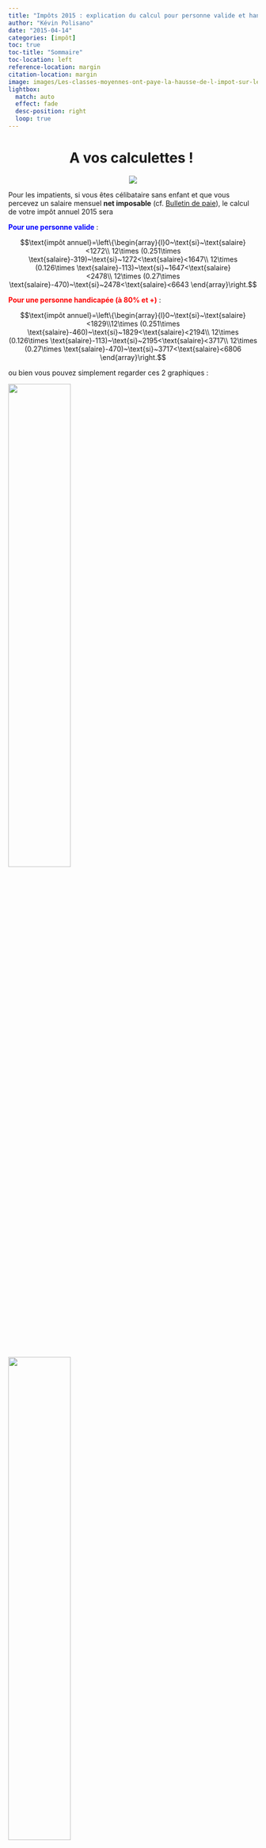 ```yaml
---
title: "Impôts 2015 : explication du calcul pour personne valide et handicapée"
author: "Kévin Polisano"
date: "2015-04-14"
categories: [impôt]
toc: true
toc-title: "Sommaire"
toc-location: left
reference-location: margin
citation-location: margin
image: images/Les-classes-moyennes-ont-paye-la-hausse-de-l-impot-sur-le-revenu.jpg
lightbox:
  match: auto
  effect: fade
  desc-position: right
  loop: true
---
```



<h1 style="text-align: center;">
  <strong>A vos calculettes ! </strong>
</h1>

<p style="text-align: center;">
  <em id="__mceDel">![](images/Les-classes-moyennes-ont-paye-la-hausse-de-l-impot-sur-le-revenu.jpg)</em></p>

Pour les impatients, si vous êtes célibataire sans enfant et que vous percevez un salaire mensuel **net imposable** (cf. <a href="http://www.kevinpolisano.com/?p=455" target="_blank">Bulletin de paie</a>), le calcul de votre impôt annuel 2015 sera

<span style="color: #0000ff;"><strong>Pour une personne valide</strong></span> : 

$$\text{impôt annuel}=\left\{\begin{array}{l}0~\text{si}~\text{salaire}<1272\\ 12\times (0.251\times \text{salaire}-319)~\text{si}~1272<\text{salaire}<1647\\ 12\times (0.126\times \text{salaire}-113)~\text{si}~1647<\text{salaire}<2478\\ 12\times (0.27\times \text{salaire}-470)~\text{si}~2478<\text{salaire}<6643 \end{array}\right.$$

<span style="color: #ff0000;"><strong>Pour une personne handicapée (à 80% et +)</strong></span> : 

$$\text{impôt annuel}=\left\{\begin{array}{l}0~\text{si}~\text{salaire}<1829\\12\times (0.251\times \text{salaire}-460)~\text{si}~1829<\text{salaire}<2194\\ 12\times (0.126\times \text{salaire}-113)~\text{si}~2195<\text{salaire}<3717\\ 12\times (0.27\times \text{salaire}-470)~\text{si}~3717<\text{salaire}<6806 \end{array}\right.$$

ou bien vous pouvez simplement regarder ces 2 graphiques :

::: {layout-ncol=2}

![](images/impot-valide-1.png){width=50% group="my-gallery"}

![](images/impot-handicape.png){width=50% group="my-gallery"}

:::

Si vous êtes marié avec ou sans enfant vous pouvez suivre les étapes de calcul que je décris ci-dessous. Pas mal de choses ont changé depuis l'année dernière (suppression de la première tranche d'imposition, doublement de la décote, etc), <span style="color: #339966;"><strong>cet article vous explique tout !</strong></span>  Il comporte 3 parties :

  * <strong style="color: #333333; font-style: normal;">Partie I : fonctionnement de l'impôt sur le revenu pour une personne valide</strong>
  * <strong style="color: #333333; font-style: normal;">Partie II : explications des abattements pour une personne handicapée</strong>
  * <strong style="color: #333333; font-style: normal;">Partie III : comparaison des impôts valide/handicapé, 2014/2015</strong>

<span style="color: #ff0000;">(*) les changements par rapport à l'imposition de 2014 seront indiqués en rouge.</span>

# Partie I : Comprendre le fonctionnement général de l'impôt sur le revenu

Le site des impôts met à disposition un simulateur bien pratique pour estimer l'impôt sur les revenus 2014 à payer en 2015, sur lequel on se basera pour vérifier nos calculs :

<p style="text-align: center;">
  <a href="https://simulateur-ir-ifi.impots.gouv.fr/calcul_impot/2015/simplifie/index.htm" target="_blank" class="broken_link">Simulateur de l'impôt sur le revenu</a></p>

<p style="text-align: left;">
  Dans toute la suite on supposera remplis les champs suivants de la déclaration :</p>

  * Personne célibataire (C)
  * Vivant en métropole
  * Année de naissance
  * Traitements, salaires : "indiquez vos seuls revenus d'activité" (1AJ)

Autrement dit on suppose dans un premier temps que la personne n'a pas d'autres types de revenus (foncier, etc) que les revenus salariaux. Ce qui, nous allons voir, n'est déjà pas un calcul si simple...

<span style="color: #008000;"><span style="text-decoration: underline;">Exemple</span> : En 2014, Pierre gagnait le smic, Paul gagnait 1500 € et Jacques gagnait 2000 € net imposable par mois. Quel impôt sur le revenu devront-ils payer en 2015 ?</span>

Décrivons étape par étape le calcul des impôt :

## Etape n°1 : Calcul du revenu brut (RB)

Les revenus perçus peuvent provenir de plusieurs catégories de revenus. Ces revenus sont dits "**catégoriels**".

Pour calculer le revenu brut, vous devrez faire l'addition sur l'année des :

  * **Salaires perçus** (salaire net imposable)
  * **Revenus fonciers** (immobilier locatif. Vous pourrez généralement déduire les charges liées au bien)
  * **Pensions perçues**
  * **Bénéfices non commerciaux**
  * **Bénéfices agricoles**
  * **Bénéfices commerciaux**
  * **Plus-values immobilières, sur valeurs mobilières, sur biens meubles, professionnelles**
  * **Rémunérations des dirigeants de société**

Dans notre cas puisque l'on considère uniquement les revenus issus des salaires perçus, le **revenu brut** se réduit aux **salaires imposables**. Le salaire imposable est mentionné sur votre bulletin de paie (cf.[Comprendre son bulletin de paie](../2014-07-06-comprendre-son-bulletin-de-paie)).

**--> Que faut-il déclarer aux impôts dans la case 1AJ ?**

<span style="color: #008000;"><span style="text-decoration: underline;">Exemple</span> : Pierre gagne le smic, dont le brut s'élève à 1457,52 € et le net à 1135,99 €, ce qui en <em>net imposable</em> représente 1177,53 € par mois d'après mon précédent article [Comprendre son bulletin de paie](../2014-07-06-comprendre-son-bulletin-de-paie)

<p style="text-align: center;">
  <span style="color: #008000;"><strong>Revenus que Pierre doit déclarer = 12*1177,53 = 14130 €</strong></span></p>

<p style="text-align: center;">
  <span style="color: #008000;"><strong>Revenus que Paul doit déclarer = 12*1500 = 18000 €</strong></span></p>

<p style="text-align: center;">
  <span style="color: #008000;"><strong>Revenus que Jacques doit déclarer = 12*2000 = 24000 €</strong></span></p>

<span style="color: #008000;"><em>Remarque : on ignore la virgule en tronquant le résultat.</em></span>

**-->** **Est-ce le montant considéré par les impôts ?**

Non. Les salaires imposables du point de vue des impôts est le salaire imposable de votre fiche de paie auquel est appliqué un **abattement de 10%** en raison des frais professionnels[^rf1-1123]. Cet abattement fiscal est au minimum de <span style="color: #ff0000;">426 €</span> et au maximum de <span style="color: #ff0000;">12 157 €</span>.

[^rf1-1123]: Article 182 A bis, alinéa 2 - <a href="http://www.legifrance.gouv.fr/affichCodeArticle.do?cidTexte=LEGITEXT000006069577&idArticle=LEGIARTI000020043720&dateTexte=&categorieLien=cid" target="_blank">lien</a>

_<span style="text-decoration: underline;">Remarque</span> : si vous estimez vos frais professionnels (déplacements, etc) plus élevés que la valeur de ces 10% il vous est possible à la place de déclarer vos frais réels._ 

Dans nos exemples on applique les 10% d'abattement, ce qui revient à multiplier par 0.9

<p style="text-align: center;">
  <span style="color: #ff6600;"><strong>revenu brut = 0.9 x 12 x salaire net imposable</strong></span></p>

<p style="text-align: left;">
  <span style="color: #008000;"><span style="text-decoration: underline;">Exemple</span> : Pierre gagne le smic, en <em>net imposable</em> cela représente 1177,53 € par mois d'après mon précédent article </span><span style="color: #000000;"><a href="http://www.kevinpolisano.com/?p=455#smicimposable" target="_blank">"Comprendre son bulletin de paie"</a>.</span></p>

<p style="text-align: center;">
  <strong><span style="color: #008000;">revenu brut de Pierre = 0.9 x 12 x 1177,53 = 0.9 x 14130 = 12717 €</span></strong></p>

<p style="text-align: left;">
  <span style="color: #008000;"><em><span style="text-decoration: underline;">Remarque</span> : on ignore la virgule en tronquant le résultat.</em></span></p>

<p style="text-align: left;">
  <span style="color: #008000;">De même on obtient :</span></p>

<p style="text-align: center;">
  <strong><span style="color: #008000;">revenu brut de Paul = 0.9 x 12 x 1500 = 16200 €</span></strong></p>

<p style="text-align: center;">
  <strong><span style="color: #008000;">revenu brut de Jacques = 0.9 x 12 x 2000 = 21600 €</span></strong></p>

<p style="text-align: left;">
  <span style="color: #cc99ff;"><strong>Vérification avec le simulateur.</strong></span></p>

<p style="text-align: left;">
  ![](images/simulateur-impot-brut.png)</p>

<p style="text-align: left;">
  <em>Remarque : Du Revenu Brut, on déduit les éventuels déficits globaux des années précédentes, pour obtenir le Revenu Brut Global (RBG). On considère ces éventuels déficits nuls dans nos exemples.</em></p>

## Etape n°2 : Calcul du revenu net global imposable (RNGI)

<p style="text-align: left;">
  Du Revenu Brut (Global), on soustrait les charges déductibles pour obtenir le <strong>Revenu Net Global</strong> (RNG). Ces charges peuvent être les suivantes :</p>

  * Déficit foncier (immobilier locatif)
  * Pension alimentaire aux ascendants (uniquement si celle-ci est considérée comme vitale pour le bénéficiaire)
  * Pension alimentaire aux descendants majeurs dans la limite de **5 698 €** par enfant.
  * Perte de capital lié à une création d'entreprise

Enfin pour obtenir le **Revenu Net Global Imposable** on déduit certains abattements (pour enfants à charge ayant fondé un foyer distinct, pour personnes âgées et invalides).

<span style="color: #008000;"><span style="text-decoration: underline;">Exemple</span> : Pour Pierre, Paul, Jacques aucune charge de ce type n'a lieu, donc :</span>

<p style="text-align: center;">
  <span style="color: #008000;"><strong>revenu net global imposable de Pierre = 12717 €</strong></span></p>

<p style="text-align: center;">
  <span style="color: #008000;"><strong>revenu net global imposable de Paul = 16200 €</strong></span></p>

<p style="text-align: center;">
  <span style="color: #008000;"><strong>revenu net global imposable de Jacques =  21600 €</strong></span></p>

<p style="text-align: left;">
  <span style="color: #cc99ff;"><strong>Vérification avec le simulateur.</strong></span></p>

<p style="text-align: left;">
  ![](images/net-imposable.png)</p>

## Etape n°3 : Calcul du nombre de parts fiscales

Le calcul du nombre de parts fiscales s'effectue en 2 étapes.

### Parts fiscales liées à la situation familiale

**1 part fiscale** si vous êtes :

  * Célibataire
  * Concubin
  * Divorcé
  * Veuf (si pas d'enfant à charge)

**2 parts fiscales **si vous êtes :

  * Marié
  * Pacsé
  * Veuf avec enfant(s) à charge

### Parts fiscales liées au nombre d'enfants

Les parts fiscales liées aux enfants **s'ajoutent** à la ou les part(s) de la situation familiale.

Fonctionnement :** 0,5 part par enfant pour les 2 premiers puis 1 part par enfant à compter du 3ème**.

En résumé :

  * 1 enfant : 0.5 part
  * 2 enfants : 1 part
  * 3 enfants : 2 parts
  * 4 enfants : 3 parts
  * etc.

Si par exemple vous êtes **marié avec 2 enfants :** **2** parts (situation familiale) **+ 1** part (2 enfants : 0,5 + 0,5) =** 3 parts fiscales**

### Majoration du nombre de parts fiscales 

Certaines situations donnent droit à une demi part supplémentaire (+0,5) :

  * **Parent isolé** : vous vivez et élevez seul votre enfant au 1er janvier de l'année d'imposition ;
  * **Invalidité **: vous êtes invalide à plus de 80 % et avez la carte d'invalidité ;
  * **Ancien combattant** ;
  * **Veuve de guerre** ;
  * Vous vivez seul au 1er janvier et avez **élevé seul un enfant pendant au moins 5 ans.**

**Attention** : les demi parts **ne se cumulent pas** entre elles sauf en présence de plusieurs invalides dans le foyer.

Par exemple, si vous êtes invalide et ancien combattent à la fois, vous n'obtenez qu'une seule demi part supplémentaire (et non 1 part).

<span style="color: #008000;"><span style="text-decoration: underline;">Exemple</span> : Pour nos protagonistes Pierre, Paul, Jacques qui sont célibataires, une seule part est comptée.</span>

## Etape n°4 : Calcul du quotient familial

Il suffit simplement de diviser le revenu net global imposable par le nombre de parts :

<p style="text-align: center;">
  <span style="color: #ff6600;"><strong>Quotient familial = Revenu net global imposable / nombre de parts</strong></span></p>

<p style="text-align: left;">
  <span style="color: #008000;">Exemple : Dans notre cas puisque Pierre, Paul, Jacques n'ont qu'une seule part on a</span></p>

<p style="text-align: center;">
  <span style="color: #008000;"><strong>Quotient familial de Pierre = 12717 €</strong></span></p>

<p style="text-align: center;">
  <span style="color: #008000;"><strong>Quotient familial de Paul = 16200 €</strong></span></p>

<p style="text-align: center;">
  <span style="color: #008000;"><strong>Quotient familial de Jacques =  21600 €</strong></span></p>

## Etape n°5 : Connaître sa Tranche Marginale d'Imposition (TMI)

<p style="text-align: left;">
  C'est avec le<strong> quotient familial </strong>que vous pourrez connaître votre Tranche Marginale d'imposition. Si par exemple votre <strong>quotient familial</strong> est de <strong>10 000 €</strong> alors vous aurez un TMI <strong>de 14</strong><strong>%</strong>. Tous vos revenus (ou plutôt quotient familial qui est le revenu réduit par les parts fiscales) seront imposées à 14%. Pour 30 000 euros de quotient familial, une partie sera imposée à 14 % et l'autre excédant 26 764 € à 30 %.</p>

<p style="text-align: left;">
  ![](images/taux-imposition.png)</p>

<p style="text-align: left;">
  <span style="color: #ff0000;">(Depuis 2015 la première tranche, anciennement à 5,5%, a été supprimée)</span></p>

<p style="text-align: left;">
  <span style="color: #008000;"><span style="text-decoration: underline;">Exemple</span> : Tous les quotients familiaux calculés se situent dans la tranche [9690,26 764] </span></p>

<p style="text-align: center;">
  <span style="color: #008000;"><strong>Quotient familial de Pierre = 12717 € --> TMI = 14%</strong></span></p>

<p style="text-align: center;">
  <span style="color: #008000;"><strong>Quotient familial de Paul = 16200 € --> TMI = 14%</strong></span></p>

<p style="text-align: center;">
  <span style="color: #008000;"><strong>Quotient familial de Jacques =  21600 € --> TMI = 14%</strong></span></p>

## Etape n°6 : Calcul de l'impôt brut

<p align="left">
  Les taux liés aux tranches marginales d'imposition (TMI) servent à découper votre quotient familial (revenu réduit par le nombre de part(s) fiscales) en différentes tranches qui seront chacune imposée à un taux différent (barème de l'impôt). Pour expliquer simplement, on découpe votre revenu en "morceaux" et chacun d'eux est imposé avec un taux différent.</p>

<p align="left">
  <span style="color: #008000;"><span style="text-decoration: underline;">Exemple</span> : Calcul de l'impôt brut de Pierre</span></p>

  1. <span style="color: #008000;">Pour la tranche 1 : de 0 à 9 690 € donc 9 690  x  0 = 0</span>
  2. <span style="color: #008000;">Pour la tranche 2 : de 9 690 à 26 764 € soit (12 717-9 690)x0.14 = 424 €</span>
  3. <span style="color: #008000;">Pour la tranche 3 :</span><span style="color: #008000;"> le quotient familial de l'exemple ne va pas jusqu'à cette 3 ème tranche (12 717 € < 26 764).</span>

<span style="color: #008000;">Une fois les tranches calculées, il suffit de les additionner et de les multiplier par le nombre de parts soit :</span>

<p style="text-align: center;">
  <strong><span style="color: #008000;">impôt brut de Pierre = (0 + 424) x 1 = 424 €</span></strong></p>

<p style="text-align: left;">
  <span style="color: #008000;">De même pour les deux autres, Paul dans la tranche 3 = (16 200-9 690) x 0.14 = 911 € et Jacques dans la tranche 3 = (21 600-9 690) x 0.14 = 1667 €, donc :</span></p>

<p style="text-align: center;">
  <strong><span style="color: #008000;">impôt brut de Paul = (0 + 911) x 1 = 911 €</span></strong></p>

<p style="text-align: center;">
  <strong><span style="color: #008000;">impôt brut de Jacques = (0 +1667) x 1 = 1667 €</span></strong></p>

<p style="text-align: left;">
  <span style="color: #cc99ff;"><strong>Vérification avec le simulateur.</strong></span></p>

<p style="text-align: left;">
  ![](images/droits-simples.png)</p>

##Etape n°7 : Calcul de l'impôt net

<p style="text-align: left;">
  Si l'impôt brut obtenu est inférieur à <span style="color: #ff0000;">1135 €</span>, alors on applique une décote (réduction d'impôt) qui se calcule de la manière suivante :</p>

<p style="text-align: center;">
  <span style="color: #ff6600;"><strong>decote = 1135 - impôt brut</strong></span></p>

<p style="text-align: left;">
  <span style="color: #ff0000;">(Depuis 2015 cette différence n'est plus divisée par 2 comme c'était le cas en 2014)</span></p>

<p style="text-align: left;">
  <span style="color: #008000;"><span style="text-decoration: underline;">Exemple</span> : On calcule les décotes de Pierre, Paul et Jacques</span></p>

<p style="text-align: center;">
  <strong><span style="color: #008000;">decote de Pierre = 1135 - 424 = 711 €</span></strong></p>

<p style="text-align: center;">
  <strong><span style="color: #008000;">decote de Paul = 1135 - 911 = 224 €</span></strong></p>

<p style="text-align: center;">
  <strong><span style="color: #008000;">Pas de décote pour Jacques car impôt brut = 1667 € > 1135 €</span></strong></p>

<p style="text-align: left;">
  Comme la decote de Pierre est supérieure à 424 € on la sature à 424 €.</p>

<p style="text-align: left;">
  <span style="color: #cc99ff;"><strong>Vérification par le simulateur.</strong></span></p>

<p style="text-align: left;">
  ![](images/decote.png)</p>

Finalement l'impôt net est donné par :

<p style="text-align: center;">
  <strong><span style="color: #ff6600;">impôt net = impôt brut - décote</span></strong></p>

<p style="text-align: left;">
  <span style="color: #008000;"><span style="text-decoration: underline;">Exemple</span> : Calcul de l'impôt net de Pierre, Paul et Jacques.</span></p>

<p style="text-align: center;">
  <strong><span style="color: #008000;">impôt net de Pierre = 424 - 424 = 0 €</span></strong></p>

<p style="text-align: center;">
  <strong><span style="color: #008000;">impôt net de Paul = 911 - 224 = 687 €</span></strong></p>

<p style="text-align: center;">
  <strong><span style="color: #008000;">impôt net de Jacques = 1667 €</span></strong></p>

<p style="text-align: left;">
  <span style="color: #cc99ff;"><strong>Vérification par le simulateur.</strong></span></p>

<p style="text-align: left;">
  ![](images/impot-avant-imputation.png)</p>

## Courbe d'imposition pour une personne célibataire valide

<p style="text-align: left;">
  Ci-dessous on représente la "fonction d'imposition", c'est-à-dire l'impôt sur le revenu à payer (ramené sur un mois) en fonction du salaire mensuel net imposable perçu.</p>

<p style="text-align: left;">
  ![](images/imposition-valide-zoom.png)</p>

<p style="text-align: left;">
  Sur une plage de salaires plus conséquente :</p>

<p style="text-align: left;">
  ![](images/imposition-valide.png)</p>

<p style="text-align: left;">
  On constate les choses suivantes :</p>

  * **<span style="line-height: 15px;">Jusqu'à un salaire mensuel net imposable <span style="color: #ff00ff;"><</span> <span style="color: #ff00ff;">1272 €  --> pas d'impôt à payer</span></span>**
  * **De 0 € à 897 € --> <span style="color: #008000;">TMI à 0%</span>**
  * **De 897 € à 2478 € --> <span style="color: #008000;">TMI à 14%</span>**
  * **De 2478 € à 6643 € --> <span style="color: #008000;">TMI à 30%</span>**
  * **De 6643 € à 14070 € --> <span style="color: #008000;">TMI à 45%</span>**
  * **A partir de 1647 € --> <span style="color: #0000ff;">décote nulle</span>**

La démonstration de ces chiffres est donnée en **Annexe 1**.

_Remarque : Attention le TMI ne signifie pas qu'on impose les revenus à ce taux ! Il définit juste la dernière tranche d'imposition des revenus découpés en morceaux (voir **Etape n°6**)_

# Partie II : Spécificité de calcul lié à l'invalidité, quels effets sur l'impôt à payer ?

On suppose désormais remplis les champs suivants de la déclaration :

  * Personne célibataire (C)
  * Vivant en métropole
  * Année de naissance
  * Traitements, salaires : "indiquez vos seuls revenus d'activité" (1AJ)
  * <span style="color: #ff0000;">Titulaire d'une carte d'invalidité d'au moins 80% (P)</span>

Nos chers protagonistes Pierre, Paul et Jacques sont maintenant considérés comme invalide à 80%, et ont donc cochés la case (P).

![](images/case-p.png)

**Qu'est-ce qui change en ayant coché la case (P) ?**

  * Premièrement un abattement spécial invalidité vient s'appliquer sur le Revenu Net Global pour donner le Revenu Net Global Imposable dont on parlait plus haut à l'**étape n°2** :

<p style="text-align: center;">
  <span style="color: #ff6600;"><strong>Revenu Net Global Imposable = Revenu Net Global - abattement spécial</strong></span></p>

**--> Quel est cet abattement spécial ?**

D'après l'article 157 bis du code des impôts[^rf2-1123], si le **Revenu Net Global est inférieur à <span style="color: #ff0000;">14 710 €</span>** alors on applique un <span style="color: #ff0000;"><strong>abattement de 2344 €</strong></span>, et s'il est **compris entre 14 710 € et <span style="color: #ff0000;">23 700 €</span>** on applique un <span style="color: #ff0000;"><strong>abattement de 1172 €</strong></span>.

[^rf2-1123]: Article 157 bis du code des impôts - <a href="http://www.legifrance.gouv.fr/affichCodeArticle.do;jsessionid=6A53FCC5F825458CF00242DFE7EE6DA0.tpdjo07v_1?cidTexte=LEGITEXT000006069577&idArticle=LEGIARTI000006307950&dateTexte=&categorieLien=cid" target="_blank">lien</a>

<span style="color: #008000;"><span style="text-decoration: underline;">Exemple</span> : A l'étape n°2 on rappelle que le Revenu Net Global de Pierre, Paul, Jacques est respectivement 12717 €, 16200€ et 21600€. Pierre a un Revenu Net Global inférieur à 14710 €, il bénéficiera donc d'un abattement spécial du à son invalidité de 2344 €. Tandis que ses compères dont le Revenu Net Global se situe entre 14710 € et 23700 € bénéficieront d'un abattement de 1172 €.</span>

<p style="text-align: center;">
  <span style="color: #008000;"><strong>revenu net global de Pierre = 12717 - 2344 = 10 373 €</strong></span></p>

<p style="text-align: center;">
  <span style="color: #008000;"><strong>revenu net global imposable de Paul = 16200 - 1172 = 15 028 €</strong></span></p>

<p style="text-align: center;">
  <span style="color: #008000;"><strong>revenu net global imposable de Jacques =  21600 - 1172 = 20 428 €</strong></span></p>

<p style="text-align: center;">
  ![](images/abattement-speciaux.png)</p>

<li style="text-align: left;">
  <span style="line-height: 15px;"><span style="line-height: 15px;"><span style="line-height: 15px;"><span style="line-height: 15px;">Deuxièmement, Pierre, Paul et Jacques bénéficient d'une <span style="color: #ff0000;"><strong>demi part supplémentaire</strong></span> [^rf3-1123] pour le calcul de leur quotient familial.</span></span></span></span>
</li>

[^rf3-1123]: Article 195 du code général des impôts - <a href="http://www.legifrance.gouv.fr/affichCodeArticle.do;jsessionid=8E3EFE998C22EB2F7C587E29E8A650C5.tpdjo07v_1?cidTexte=LEGITEXT000006069577&idArticle=LEGIARTI000006308281&dateTexte=&categorieLien=cid" target="_blank">lien</a>

<span style="color: #008000;">Exemple : Recalcul du quotient familial avec un nombre de parts à 1,5</span>

<p style="text-align: center;">
  <span style="color: #008000;"><strong><strong>Quotient familial de Pierre = 10373/1,5 = 6915€</strong></strong></span></p>

<p style="text-align: center;">
  <span style="color: #008000;"><strong><strong><strong>Quotient familial de Paul = 15028/1,5 = 10 018 €</strong></strong> </strong></span></p>

<p style="text-align: center;">
  <span style="color: #008000;"><strong>Quotient familial de Jacques = 20428/1,5 = 13 618 €</strong></span></p>

<p style="text-align: left;">
  Cela a pour effet d'abaisser le quotient familial, et on remarque que celui de Pierre a changé de TMI en passant de 14% à 0% ! Ces trois diminutions de quotient familial réduit un peu l'impôt brut, voyons un peu la somme des tranches :</p>

<p style="text-align: center;">
  <span style="color: #008000;">Pierre : (9690-6915) x 0% = 0 €</span></p>

<p style="text-align: center;">
  <span style="color: #008000;">Paul : (9690-0) x 0%+(10018-9690) x 14% = 46 €</span></p>

<p style="text-align: center;">
  <span style="color: #008000;">Jacques : (9690-0) x 0%+(13618-9690) x 14% = 550 €</span></p>

Ainsi en multipliant par le nombre de part on obtient le nouvel impôt brut :

<p style="text-align: center;">
  <strong><span style="color: #008000;">impôt brut de Pierre = 0 x 1,5 = 0 €</span></strong></p>

<p style="text-align: center;">
  <strong><span style="color: #008000;">impôt brut de Paul = 45 x 1,5 = 69 €</span></strong></p>

<p style="text-align: center;">
  <strong><span style="color: #008000;">impôt brut de Jacques = 550 x 1,5 = 825 €</span></strong></p>

On recalcule également les décotes puisque ces trois impôts bruts sont maintenant tous sous le seuil des 1135 € :

<p style="text-align: center;">
  <strong><strong><span style="color: #008000;">décote de Pierre = 1135-0 = 1135 > 0 => 0 €</span></strong></strong></p>

<p style="text-align: center;">
  <span style="color: #008000;"><strong>décote de Paul = 1135-69 = 1066 > 69 => 69 €</strong></span></p>

<p style="text-align: center;">
  <strong><span style="color: #008000;">décote de Jacques = 1135-825 = 310 €</span></strong></p>

Finalement :

<p style="text-align: center;">
  <span style="color: #008000;"><strong>impôt net de Pierre = 0 €</strong></span></p>

<p style="text-align: center;">
  <span style="color: #008000;"><strong>impôt net de Paul = 0 €</strong></span></p>

<p style="text-align: center;">
  <span style="color: #008000;"><strong>impôt net de Jacques = 825 - 310 = 515 €</strong></span></p>

<p style="text-align: center;">
  ![](images/simulateur-impot-brut.png)</p>

  * <span style="line-height: 15px;">Enfin troisièmement, une chose importante dont on n'a pas encore parlé, est le <strong>plafonnement du quotient familial</strong>[^rf4-1123].  </span>

[^rf4-1123]: Plafonnement des effets du quotient familial sur le site impotgouv - <a href="http://bofip.impots.gouv.fr/bofip/2494-PGP" target="_blank">lien</a>

En effet, les deux points précédents : existence d'un abattement spécial + demi part supplémentaire pour une personne invalide, procurent une baisse du quotient familial et donc de l'impôt brut par rapport au calcul effectué sur les mêmes revenus d'une personne valide. Toutefois afin de limiter les effets de ces avantages, la **différence d'impôt** entre ces deux modes de calcul est **<span style="color: #ff0000;">plafonné à 1508 €</span>** :

<p style="text-align: center;">
  <span style="color: #ff6600;"><strong>impôt brut d'une personne valide - impôt brut d'une personne invalide < 1508 €</strong></span></p>

Dit autrement si on désigne pour des revenus identiques les quantités suivantes :

<p style="text-align: center;">
  <strong>A = impôt brut calculé dans le cas d'invalidité</strong></p>

<p style="text-align: center;">
  <strong>B = impôt brut calculé dans le cas valide - 1508 €</strong></p>

Alors la **condition de plafonnement se réécrit : A < B**

<span style="color: #008000;"><span style="text-decoration: underline;">Exemple</span> : Vérification du plafonnement pour Pierre, Paul, Jacques</span>

<span style="color: #008000;">Pierre : impôt brut invalide = 0 €, impôt brut valide = 0 € --> 0-0 < 1508 [OK]</span>

 <span style="color: #008000;">Paul : impôt brut invalide = 0 €, impôt brut valide = 687 € --> 687-0 < 1508 [OK]</span>

 <span style="color: #008000;">Jacques : impôt brut invalide = 515 €, impôt brut valide= 1667 € --> 1667-515<1508 [OK]</span>

Si la condition de plafonnement est vérifiée, on conserve l'avantage du calcul dans le cas d'invalidité :

<p style="text-align: center;">
  <span style="color: #ff6600;"><strong>Si A <= B alors impôt brut retenu = A</strong></span></p>

Si au contraire la condition n'est pas vérifiée, on retient l'impôt brut dans le cas valide moins le plafond de 1508 € :

<p style="text-align: center;">
  <span style="color: #ff6600;"><strong>Si A > B alors impôt brut retenu = B</strong></span></p>

<p style="text-align: left;">
  <strong>Attention</strong> : ceci est valable plus généralement pour tout calcul avantageux lié à des demi parts supplémentaires, et le plafond correspond à <span style="text-decoration: underline;">1508 € par demi parts supplémentaires</span>. Cependant <strong>dans le cas de l'invalidité,</strong> <strong>ce plafond est réévalué à 1504 € de plus</strong> ! C'est ce qu'on appelle une <strong>réduction d'impôt complémentaire</strong>.[^rf5-1123] Plus précisément :</p>

[^rf5-1123]: Article 197 du code général des impôts - <a href="http://www.legifrance.gouv.fr/affichCodeArticle.do;jsessionid=1E095BE564E94C2153D9529FB63361BD.tpdjo02v_2?idArticle=LEGIARTI000028416896&cidTexte=LEGITEXT000006069577&categorieLien=id&dateTexte=20140324" target="_blank">lien</a>

<p style="text-align: center;">
  <span style="color: #ff0000;"><strong>Si B-A > 1504 alors impôt brut retenu = B - 1504 = impôt brut valide - 3012 €</strong></span></p>

## Courbe d'imposition d'une personne célibataire invalide

<p style="text-align: left;">
  ![](images/imposition-invalide-1.png)</p>

<p style="text-align: left;">
  On peut tracer la courbe pour des salaires plus importants pour la visualiser dans son ensemble :</p>

<p style="text-align: left;">
  ![](images/impot-invalide-plafond-2-1.png)</p>

On constate les choses suivantes :

  * **Jusqu'à un salaire mensuel net imposable <span style="color: #ff00ff;">< 1829 €  --> pas d'impôt à payer</span>**
  * **De 0 € à 1562 € --> <span style="color: #339966;">TMI à 0%</span>**
  * **De 1562 € à 3717 € --> <span style="color: #339966;">TMI à 14%</span>**
  * **De 3717 € à 9965 € --> <span style="color: #339966;">TMI à 30%</span>**
  * **De 9965 € et plus € --> <span style="color: #339966;">TMI à 45%</span>**
  * **A partir de 2194 € --> <span style="color: #0000ff;">décote nulle <span style="color: #000000;">+</span> <span style="color: #ff0000;">fin abattement 1172 €</span></span>**

La démonstration de ces chiffres est donnée en **Annexe 1**.

# Partie III : comparaison des impôts valide/handicapé, 2014/2015

## Comparaison des impôts payés par une personne valide et invalide

<p style="text-align: left;">
  Si on fusionne les deux courbes d'impositions sur un même graphique on obtient :</p>

<p style="text-align: left;">
  ![](images/comparaison-impot-valide.png)</p>

## Comparaison des impôts payés entre 2014 et 2015

<p style="text-align: left;">
  ![](images/comparaison-impot.png)</p>

<p style="text-align: left;">
  La suppression de la première tranche d'imposition ainsi que le doublement de la décote semble avoir profité à tout le monde. Traçons la différence des courbes pour connaître l'économie annuelle réalisée :</p>

<p style="text-align: left;">
  ![](images/economie-realise-2.png)</p>

<p style="text-align: left;">
  Avec un zoom sur les salaires moyens :</p>

<p style="text-align: left;">
  ![](images/economie-realise-1.png)</p>

<p style="text-align: left;">
  On remarque que le <strong><span style="color: #ff0000;">montant maximal d'économie</span></strong> possible s'élève à <strong><span style="color: #ff0000;">350 euros</span></strong> environ, ce qui est conforme aux résultats annoncés par le gouvernement (voir <a href="http://www.gouvernement.fr/action/les-mesures-fiscales-en-faveur-des-menages" target="_blank" class="broken_link">ici</a>). Notez que ce n'est qu'une valeur maximale qui ne concerne qu'une plage de salaire étroite centrée en 1270 euros. C'est toutefois une <em><strong>bonne nouvelle</strong></em> pour les personnes de faibles revenus qui vont faire quelques économies (autour de 1250 euros et moins pour les personnes valides jusqu'à 1800 euros pour les personnes handicapées).</p>

<p style="text-align: left;">
  <em><span style="text-decoration: underline;">Remarque</span> : on constate aussi un "pic" étrange aux alentours de 2200 euros, ceci est du au fait que le salaire pour lequel se produit la fin de l'abattement des 1172 euros est sensiblement différent de celui (1166 euros) de l'année précédente. Pour être tout à fait exact il aurait fallu que j'applique à la courbe de 2014 le taux d'inflation, mais cela n'aurait visuellement rien changé si ce n'est la disparition du pic en question.</em></p>

<p style="text-align: center;">
  <a href="sources_impots_2015.zip" target="_blank">Sources des script matlab</a></p>

# Annexe : Calcul des points critiques du graphique et mise en place d'un calcul d'imposition simplifié (donné en intro).

<p style="text-align: left;">
  Commençons par expliciter l'algorithme de calcul aux vues des étapes décrites précédemment. Etant donné les constantes de 2015 fournies :</p>

```matlab
imp_min = 1135;                % impôt min
inv = 1;                       % invalidité ou non
N = 1 + 0.5*inv;               % nombre de parts
fisc_min = 426;                % abattement fiscal minimal
fisc_max = 12157;              % abattement fiscal maximal
a_max = 2344;                  % abattement spécial maximal (inv)
a_min = 1172;                  % abattement spécial maximal (inv)
r_max = 23700;                 % revenu spécial net gl maximal (inv)
r_min = 14710;                 % revenu spécial net gl minimal (inv)
TRI_1 = 9690;  TMI_1 = 0;      % tranche et taux d'imposition 1
TRI_2 = 26764; TMI_2 = 0.14;   % tranche et taux d'imposition 2
TRI_3 = 71754; TMI_3 = 0.3;    % tranche et taux d'imposition 3
TRI_4 = 151956;TMI_4 = 0.41;   % tranche et taux d'imposition 4
```

On définit les variables suivantes :

$S$ : salaire mensuel net imposable

$fisc$ : abattement fiscal

$R_G$ : revenus net global

$a_{spec}$ : abattement spécial invalidité

$R_I$ : revenus net imposable

$Q_f$ : quotient familial

$Imp_B$ : impôt brut

$dec$ : décote

$imp_N$ : impôt net

Si on suit rigoureusement les étapes précédemment décrite le problème se formule ainsi :

- Revenus net global : puisque $fisc=\min (\max (fisc_{min},12\times 0.1\times S),fisc_{max})$ $$R_G=12S-fisc$$
- Abattement spécial : $$a_{sec}=\left\{\begin{array}{l}a_{max}~\text{si}~R_G< r_{min}\ a_{min}~\text{si}~r_{min}< R_G< r_{max}\end{array}\right.$$
- Revenus imposable net : $$R_I=R_G-a_{spec}\times inv$$
- Quotient familial : $$Q_f=\frac{R_I}{N}$$
- Impôt brut : soit $i_0$ l'indice tel que $TRI_{i_0}<Q_f<TRI_{i_0+1}$ $$imp_B=N\sum_{k=2}^{i_0}(TRI_k-TRI_{k-1})\times TMI_{k-1}+N(Q_f-TRI_{i_0})$$
- Décote : $$dec=\left\{\begin{array}{l}imp_{min}-imp_B~\text{si}~imp_{min}>imp_B\ 0~\text{sinon}\end{array}\right.$$
- Impôt net : $$imp_{N}=\max(imp_B-dec,0)$$

Soit $f$ la fonction qui exécute cet algorithme, c'est-à-dire $$imp_N=f(S)$$

 Désignons par $A_1$, $B_1$, $C_1$ et $D_1$ (en bleu) les 4 points critiques de changement de pentes de la courbe correspondant à la personne valide ; et $A_2$, $B_2$, $B_2'$, $C_2$, $D_2$ (en rouge) ceux de la courbe correspondant à la personne handicapée.

::: {layout-ncol=2}

![](images/impot-valide-1.png){width=50% group="my-gallery"}

![](images/impot-handicape.png){width=50% group="my-gallery"}

:::

<span style="color: #ff0000;"><span style="color: #000000;">Cherchons leurs coordonnées :</span></span>

  * <span style="color: #000000;">Salaire minimum où <strong>l'imposition n'est plus nulle</strong> 
    
   $$\begin{array}{rcl}imp_N=0 &  \Leftrightarrow & imp_B=\frac{imp_{min}}{2}\\ & \Leftrightarrow & N[ (Q_f-TRI_1)\times TMI_2]=\frac{imp_{min}}{2}\\ & \Leftrightarrow & Q_f=\frac{imp_{min}}{2\times N\times TMI_2}+TRI_1\\ & \Leftrightarrow & R_I=\frac{imp_{min}}{2\times TMI_2}+N\times TRI_1\\  & \Leftrightarrow & S= \frac{imp_{min}}{2\times 12\times 0.9\times TMI_2}+\frac{N\times TRI_1+a_{min}\times inv}{12\times 0.9}\end{array}$$
      Avec les données cela donne bien <strong><span style="color: #ff00ff;">1272 €</span></strong> pour les personnes valides et <strong><span style="color: #ff00ff;">1829 €</span></strong> pour les personnes handicapées.</span></li> 
      
<li>
        Salaire minimum où la <strong>décote devient nulle</strong> (cas valide) : 
        $$\begin{array}{rcl}dec=0 &  \Leftrightarrow & imp_B=imp_{min}\\  & \Leftrightarrow & S= \frac{imp_{min}}{12\times 0.9\times TMI_2}+\frac{N\times TRI_1}{12\times 0.9}\end{array}$$
          on obtient <span style="color: #0000ff;"><strong>1647 €</strong></span>.</li> 
          
<li>
            Salaire minimum où l'<strong>abattement spécial n'est plus appliqué</strong> : $$a_{spec}=0\Rightarrow R_G>r_{max}\Rightarrow 12\times 0.9\times S>r_{max}\Rightarrow S>\frac{r_{max}}{12\times 0.9}$$
              on obtient <strong><span style="color: #ff0000;">S=2194 €</span></strong>. Si on refait tourner l'algorithme sur ce salaire alors on obtient une décote de 16 euros, et pour l'unité qui suit (2195 euros) on obtient une décote nulle. Par conséquent la décote et l'abattement spécial cessent simultanément pour <img loading="lazy" src="http://www.kevinpolisano.com/wp-content/ql-cache/quicklatex.com-c2ae7a444e823f2af6971a58f913e9f9_l3.png" class="ql-img-inline-formula quicklatex-auto-format" alt="&#83;&#62;&#50;&#49;&#57;&#52;" title="Rendered by QuickLaTeX.com" height="13" width="72" style="vertical-align: -1px;" />, d'où les lignes verticales rouge et bleue confondues.</li> 
              
<li>
                Salaires correspondants aux <strong>passages d'une tranche d'imposition à l'autre</strong> : 
                $$\begin{array}{c}S_{TRI_1}=\frac{N\times TRI_1+inv\times a_{max}}{12\times 0.9}\\ S_{TRI_2}=\frac{N\times TRI_2}{12\times 0.9}\\S_{TRI_3}=\frac{N\times TRI_3}{12\times 0.9}\\S_{TRI_4}=\frac{N\times TRI_4}{12\times 0.9}\end{array}$$ 
                  on obtient bien dans l'ordre <strong><span style="color: #339966;">1562 €</span></strong>, <strong><span style="color: #339966;">3717 €</span></strong>, <strong><span style="color: #339966;">9965 €</span></strong> et <strong><span style="color: #339966;">21105 €</span></strong> pour une personne handicapée ; <strong><span style="color: #339966;">897 €</span></strong>, <strong><span style="color: #339966;">2478 €</span></strong>, <strong><span style="color: #339966;">6643 €</span></strong> et <strong><span style="color: #339966;">14 070 €</span></strong> pour une personne valide.</li> </ul><p>
A partir de là on a tous les éléments pour calculer les coordonnées des points voulus : $$\begin{array}{c}A_1=(1272,0)\\ B_1=(1647,f(1647))=(1647,94.4) \\ C_1=(2478,f(2478))=(2478,199.2) \\ D_1=(6643,f(6643))=(6643,1323,7)\end{array}$$

$$\begin{array}{c}A_2=(1829,0)\\ B_2=(2194,f(2194))=(2194,91.8) \\ B_2'=(2195,f(2195))=(2195,107)\\ C_2=(3717,f(3717)) = (3717,298.8) \\ D_2=(6806,f(6806)) = (6806,1132.8)\end{array}$$

L'étape suivante consiste à calculer l'équation des portions de droite joignant deux points consécutifs. Exemple avec la droite $d(A_1,B_1)$ : $y=ax+b$ joignant $A_1$ et $B_1$ on a $$\left\{\begin{array}{l}a=\frac{y_{B_1}-y_{A_1}}{x_{B_1}-x_{A_1}}=\frac{94.4-0}{1647-1272}\approx 0.251\\ b=y_{B_1}-ax_{B_1}=94.4-a\times 1647=-319\end{array}\right.$$

Ainsi pour un salaire $S$ d'une personne valide compris entre 1272 € et 1647 €, l'impôt mensuel que celle-ci devra payer est de $$impot_{[A_1,B_1]}(S)=0.251\times S-319$$

De même on trouve : $$\begin{array}{l}impot_{[B_1,C_1]}(S)=0.126\times S-113\\ impot_{[C_1,D_1]}(S)=0.27\times S-470 \end{array}$$

On procède de manière identique pour les portions de droites de la courbe d'une personne invalide : $$\begin{array}{l}impot_{[A_2,B_2]}(S)=0.251\times S-460 \\ impot_{[B2',C2]}(S)=0.126\times S-170\\ impot_{[C_2,D_2]}(S)=0.27\times S-704 \end{array}$$

En conclusion :

**Pour une personne valide** : $$\text{impôt annuel}=\left\{\begin{array}{l}0~\text{si}~\text{salaire}<1272\\12\times (0.251\times \text{salaire}-319)~\text{si}~1272<\text{salaire}<1647\\ 12\times (0.126\times \text{salaire}-113)~\text{si}~1647<\text{salaire}<2478\\ 12\times (0.27\times \text{salaire}-470)~\text{si}~2478<\text{salaire}<6643 \end{array}\right.$$

**Pour une personne invalide** : $$\text{impôt annuel}=\left\{\begin{array}{l}0~\text{si}~\text{salaire}<1829\\12\times (0.251\times \text{salaire}-460)~\text{si}~1829<\text{salaire}<2194\\ 12\times (0.126\times \text{salaire}-113)~\text{si}~2195<\text{salaire}<3717\\ 12\times (0.27\times \text{salaire}-470)~\text{si}~3717<\text{salaire}<6806 \end{array}\right.$$
